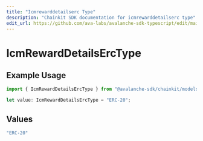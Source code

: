 ```yaml
---
title: "Icmrewarddetailserc Type"
description: "Chainkit SDK documentation for icmrewarddetailserc type"
edit_url: https://github.com/ava-labs/avalanche-sdk-typescript/edit/main/chainkit/docs/models/components/icmrewarddetailserctype.md
---
```


# IcmRewardDetailsErcType

## Example Usage

```typescript
import { IcmRewardDetailsErcType } from "@avalanche-sdk/chainkit/models/components";

let value: IcmRewardDetailsErcType = "ERC-20";
```

## Values

```typescript
"ERC-20"
```